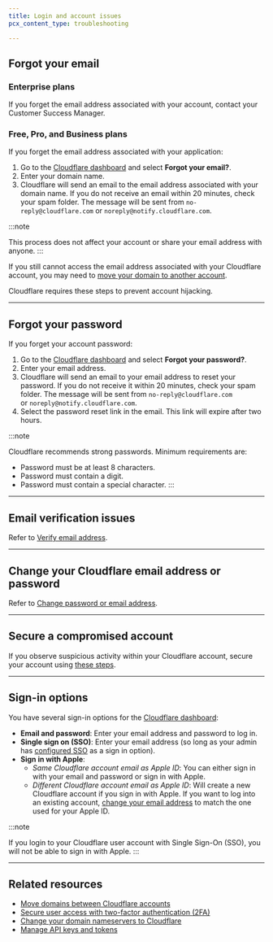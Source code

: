 ```yaml
---
title: Login and account issues
pcx_content_type: troubleshooting

---
```


## Forgot your email

### Enterprise plans

If you forget the email address associated with your account, contact your Customer Success Manager.

### Free, Pro, and Business plans

If you forget the email address associated with your application:

1. Go to the [Cloudflare dashboard](https://dash.cloudflare.com/login) and select **Forgot your email?**.
2. Enter your domain name.
3. Cloudflare will send an email to the email address associated with your domain name. If you do not receive an email within 20 minutes, check your spam folder. The message will be sent from `no-reply@cloudflare.com` or `noreply@notify.cloudflare.com`.

:::note

This process does not affect your account or share your email address with anyone.
:::

If you still cannot access the email address associated with your Cloudflare account, you may need to [move your domain to another account](/fundamentals/setup/manage-domains/move-domain/).

Cloudflare requires these steps to prevent account hijacking.

***

## Forgot your password

If you forget your account password:

1. Go to the [Cloudflare dashboard](https://dash.cloudflare.com/login) and select **Forgot your password?**.
2. Enter your email address.
3. Cloudflare will send an email to your email address to reset your password. If you do not receive it within 20 minutes, check your spam folder. The message will be sent from `no-reply@cloudflare.com` or `noreply@notify.cloudflare.com`.
4. Select the password reset link in the email. This link will expire after two hours.

:::note


Cloudflare recommends strong passwords. Minimum requirements are:

* Password must be at least 8 characters.
* Password must contain a digit.
* Password must contain a special character.
  :::

***

## Email verification issues

Refer to [Verify email address](/fundamentals/setup/account/verify-email-address/).

***

## Change your Cloudflare email address or password

Refer to [Change password or email address](/fundamentals/setup/account/change-password-or-email/).

***

## Secure a compromised account

If you observe suspicious activity within your Cloudflare account, secure your account using [these steps](/fundamentals/setup/account/account-security/secure-a-compromised-account/).

***

## Sign-in options

You have several sign-in options for the [Cloudflare dashboard](https://dash.cloudflare.com/login):

* **Email and password**: Enter your email address and password to log in.
* **Single sign on (SSO)**: Enter your email address (so long as your admin has [configured SSO](/cloudflare-one/applications/configure-apps/dash-sso-apps/) as a sign in option).
* **Sign in with Apple**:
  * *Same Cloudflare account email as Apple ID*: You can either sign in with your email and password or sign in with Apple.
  * *Different Cloudflare account email as Apple ID*: Will create a new Cloudflare account if you sign in with Apple. If you want to log into an existing account, [change your email address](/fundamentals/setup/account/account-security/login-and-account-issues/) to match the one used for your Apple ID.

:::note

If you login to your Cloudflare user account with Single Sign-On (SSO), you will not be able to sign in with Apple.
:::

***

## Related resources

* [Move domains between Cloudflare accounts](/fundamentals/setup/manage-domains/move-domain/)
* [Secure user access with two-factor authentication (2FA)](/fundamentals/setup/account/account-security/2fa/)
* [Change your domain nameservers to Cloudflare](/dns/zone-setups/full-setup/setup)
* [Manage API keys and tokens](/fundamentals/api/get-started/)
